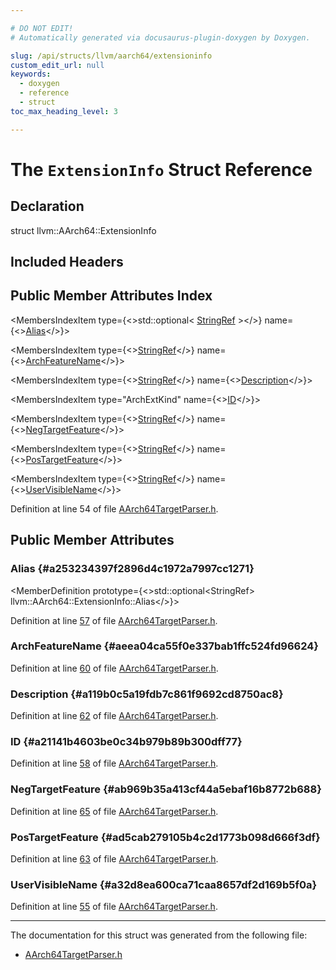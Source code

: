 ```yaml
---

# DO NOT EDIT!
# Automatically generated via docusaurus-plugin-doxygen by Doxygen.

slug: /api/structs/llvm/aarch64/extensioninfo
custom_edit_url: null
keywords:
  - doxygen
  - reference
  - struct
toc_max_heading_level: 3

---
```





# The `ExtensionInfo` Struct Reference

<DoxygenPage pluginConfig={pluginConfig}>



## Declaration

<CodeBlock>struct llvm::AArch64::ExtensionInfo</CodeBlock>

## Included Headers

<IncludesList>
<IncludesListItem
  filePath="llvm/TargetParser/AArch64TargetParser.h"
  permalink="/docs/api/files/include/include/llvm/include/llvm/targetparser/aarch64targetparser-h"
  isLocal="true" />
</IncludesList>

## Public Member Attributes Index

<MembersIndex>

<MembersIndexItem
  type={<>std::optional&lt; <a href="/docs/api/classes/llvm/stringref">StringRef</a> &gt;</>}
  name={<><a href="#a253234397f2896d4c1972a7997cc1271">Alias</a></>}>
</MembersIndexItem>

<MembersIndexItem
  type={<><a href="/docs/api/classes/llvm/stringref">StringRef</a></>}
  name={<><a href="#aeea04ca55f0e337bab1ffc524fd96624">ArchFeatureName</a></>}>
</MembersIndexItem>

<MembersIndexItem
  type={<><a href="/docs/api/classes/llvm/stringref">StringRef</a></>}
  name={<><a href="#a119b0c5a19fdb7c861f9692cd8750ac8">Description</a></>}>
</MembersIndexItem>

<MembersIndexItem
  type="ArchExtKind"
  name={<><a href="#a21141b4603be0c34b979b89b300dff77">ID</a></>}>
</MembersIndexItem>

<MembersIndexItem
  type={<><a href="/docs/api/classes/llvm/stringref">StringRef</a></>}
  name={<><a href="#ab969b35a413cf44a5ebaf16b8772b688">NegTargetFeature</a></>}>
</MembersIndexItem>

<MembersIndexItem
  type={<><a href="/docs/api/classes/llvm/stringref">StringRef</a></>}
  name={<><a href="#ad5cab279105b4c2d1773b098d666f3df">PosTargetFeature</a></>}>
</MembersIndexItem>

<MembersIndexItem
  type={<><a href="/docs/api/classes/llvm/stringref">StringRef</a></>}
  name={<><a href="#a32d8ea600ca71caa8657df2d169b5f0a">UserVisibleName</a></>}>
</MembersIndexItem>

</MembersIndex>


Definition at line 54 of file <a href="/docs/api/files/include/include/llvm/include/llvm/targetparser/aarch64targetparser-h">AArch64TargetParser.h</a>.

<SectionDefinition>

## Public Member Attributes

### Alias {#a253234397f2896d4c1972a7997cc1271}

<MemberDefinition
  prototype={<>std::optional&lt;StringRef&gt; llvm::AArch64::ExtensionInfo::Alias</>}>

Definition at line <a href="/docs/api/files/include/include/llvm/include/llvm/targetparser/aarch64targetparser-h/#l00057">57</a> of file <a href="/docs/api/files/include/include/llvm/include/llvm/targetparser/aarch64targetparser-h">AArch64TargetParser.h</a>.
</MemberDefinition>

### ArchFeatureName {#aeea04ca55f0e337bab1ffc524fd96624}

<MemberDefinition
  prototype="StringRef llvm::AArch64::ExtensionInfo::ArchFeatureName">

Definition at line <a href="/docs/api/files/include/include/llvm/include/llvm/targetparser/aarch64targetparser-h/#l00060">60</a> of file <a href="/docs/api/files/include/include/llvm/include/llvm/targetparser/aarch64targetparser-h">AArch64TargetParser.h</a>.
</MemberDefinition>

### Description {#a119b0c5a19fdb7c861f9692cd8750ac8}

<MemberDefinition
  prototype="StringRef llvm::AArch64::ExtensionInfo::Description">

Definition at line <a href="/docs/api/files/include/include/llvm/include/llvm/targetparser/aarch64targetparser-h/#l00062">62</a> of file <a href="/docs/api/files/include/include/llvm/include/llvm/targetparser/aarch64targetparser-h">AArch64TargetParser.h</a>.
</MemberDefinition>

### ID {#a21141b4603be0c34b979b89b300dff77}

<MemberDefinition
  prototype="ArchExtKind llvm::AArch64::ExtensionInfo::ID">

Definition at line <a href="/docs/api/files/include/include/llvm/include/llvm/targetparser/aarch64targetparser-h/#l00058">58</a> of file <a href="/docs/api/files/include/include/llvm/include/llvm/targetparser/aarch64targetparser-h">AArch64TargetParser.h</a>.
</MemberDefinition>

### NegTargetFeature {#ab969b35a413cf44a5ebaf16b8772b688}

<MemberDefinition
  prototype="StringRef llvm::AArch64::ExtensionInfo::NegTargetFeature">

Definition at line <a href="/docs/api/files/include/include/llvm/include/llvm/targetparser/aarch64targetparser-h/#l00065">65</a> of file <a href="/docs/api/files/include/include/llvm/include/llvm/targetparser/aarch64targetparser-h">AArch64TargetParser.h</a>.
</MemberDefinition>

### PosTargetFeature {#ad5cab279105b4c2d1773b098d666f3df}

<MemberDefinition
  prototype="StringRef llvm::AArch64::ExtensionInfo::PosTargetFeature">

Definition at line <a href="/docs/api/files/include/include/llvm/include/llvm/targetparser/aarch64targetparser-h/#l00063">63</a> of file <a href="/docs/api/files/include/include/llvm/include/llvm/targetparser/aarch64targetparser-h">AArch64TargetParser.h</a>.
</MemberDefinition>

### UserVisibleName {#a32d8ea600ca71caa8657df2d169b5f0a}

<MemberDefinition
  prototype="StringRef llvm::AArch64::ExtensionInfo::UserVisibleName">

Definition at line <a href="/docs/api/files/include/include/llvm/include/llvm/targetparser/aarch64targetparser-h/#l00055">55</a> of file <a href="/docs/api/files/include/include/llvm/include/llvm/targetparser/aarch64targetparser-h">AArch64TargetParser.h</a>.
</MemberDefinition>

</SectionDefinition>

<hr/>

The documentation for this struct was generated from the following file:

<ul>
<li><a href="/docs/api/files/include/include/llvm/include/llvm/targetparser/aarch64targetparser-h">AArch64TargetParser.h</a></li>
</ul>

</DoxygenPage>
